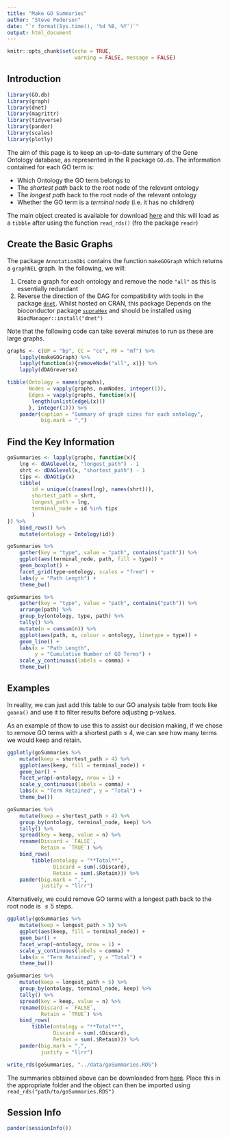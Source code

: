 ```yaml
---
title: "Make GO Summaries"
author: "Steve Pederson"
date: "`r format(Sys.time(), '%d %B, %Y')`"
output: html_document
---
```


```r
knitr::opts_chunk$set(echo = TRUE,
					  warning = FALSE, message = FALSE)
```

## Introduction

```r
library(GO.db)
library(graph)
library(dnet)
library(magrittr)
library(tidyverse)
library(pander)
library(scales)
library(plotly)
```

The aim of this page is to keep an up-to-date summary of the Gene Ontology database, as represented in the R package `GO.db`.
The information contained for each GO term is:

- Which Ontology the GO term belongs to
- The *shortest path* back to the root node of the relevant ontology
- The *longest path* back to the root node of the relevant ontology
- Whether the GO term is a *terminal node* (i.e. it has no children)

The main object created is available for download  [here](https://github.com/UofABioinformaticsHub/summaries2GO/data/goSummaries.RDS?raw=true) and this will load as a `tibble` after using the function `read_rds()` (fro the package `readr`)

## Create the Basic Graphs

The package `AnnotationDbi` contains the function `makeGOGraph` which returns a `graphNEL` graph.
In the following, we will:

1. Create a graph for each ontology and remove the node `"all"` as this is essentially redundant
2. Reverse the direction of the DAG for compatibility with tools in the package [`dnet`](https://cran.r-project.org/web/packages/dnet/index.html). Whilst hosted on CRAN, this package Depends on the bioconductor package [`supraHex`](https://www.bioconductor.org/packages/release/bioc/html/supraHex.html) and should be installed using `BiocManager::install("dnet")`

Note that the following code can take several minutes to run as these are large graphs.

```r
graphs <- c(BP = "bp", CC = "cc", MF = "mf") %>%
	lapply(makeGOGraph) %>%
	lapply(function(x){removeNode("all", x)}) %>%
	lapply(dDAGreverse)
```

```r
tibble(Ontology = names(graphs),
	   Nodes = vapply(graphs, numNodes, integer(1)),
	   Edges = vapply(graphs, function(x){
	   	length(unlist(edgeL(x)))
	   }, integer(1))) %>%
	pander(caption = "Summary of graph sizes for each ontology",
		   big.mark = ",")
```


## Find the Key Information

```r
goSummaries <- lapply(graphs, function(x){
	lng <- dDAGlevel(x, "longest_path") - 1
	shrt <- dDAGlevel(x, "shortest_path") - 1
	tips <- dDAGtip(x)
	tibble(
		id = unique(c(names(lng), names(shrt))),
		shortest_path = shrt,
		longest_path = lng,
		terminal_node = id %in% tips
		)
}) %>%
	bind_rows() %>%
	mutate(ontology = Ontology(id))
```

```r
goSummaries %>%
	gather(key = "type", value = "path", contains("path")) %>%
	ggplot(aes(terminal_node, path, fill = type)) +
	geom_boxplot() +
	facet_grid(type~ontology, scales = "free") +
	labs(y = "Path Length") +
	theme_bw()
```

```r
goSummaries %>%
	gather(key = "type", value = "path", contains("path")) %>%
	arrange(path) %>%
	group_by(ontology, type, path) %>%
	tally() %>%
	mutate(n = cumsum(n)) %>%
	ggplot(aes(path, n, colour = ontology, linetype = type)) +
	geom_line() +
	labs(x = "Path Length",
		 y = "Cumulative Number of GO Terms") +
	scale_y_continuous(labels = comma) +
	theme_bw()
```

## Examples

In reality, we can just add this table to our GO analysis table from tools like `goana()` and use it to filter results before adjusting p-values.

As an example of thow to use this to assist our decision making, if we chose to remove GO terms with a shortest path $\leq$ 4, we can see how many terms we would keep and retain.

```r
ggplotly(goSummaries %>%
	mutate(keep = shortest_path > 4) %>%
	ggplot(aes(keep, fill = terminal_node)) +
	geom_bar() +
	facet_wrap(~ontology, nrow = 1) +
	scale_y_continuous(labels = comma) +
	labs(x = "Term Retained", y = "Total") +
	theme_bw())
```

```r
goSummaries %>%
	mutate(keep = shortest_path > 4) %>%
	group_by(ontology, terminal_node, keep) %>%
	tally() %>%
	spread(key = keep, value = n) %>%
	rename(Discard = `FALSE`,
		   Retain = `TRUE`) %>%
	bind_rows(
		tibble(ontology = "**Total**",
			   Discard = sum(.$Discard),
			   Retain = sum(.$Retain))) %>%
	pander(big.mark = ",",
		   justify = "llrr")
```

Alternatively, we could remove GO terms with a longest path back to the root node is $\leq 5$ steps.

```r
ggplotly(goSummaries %>%
	mutate(keep = longest_path > 5) %>%
	ggplot(aes(keep, fill = terminal_node)) +
	geom_bar() +
	facet_wrap(~ontology, nrow = 1) +
	scale_y_continuous(labels = comma) +
	labs(x = "Term Retained", y = "Total") +
	theme_bw())
```

```r
goSummaries %>%
	mutate(keep = longest_path > 5) %>%
	group_by(ontology, terminal_node, keep) %>%
	tally() %>%
	spread(key = keep, value = n) %>%
	rename(Discard = `FALSE`,
		   Retain = `TRUE`) %>%
	bind_rows(
		tibble(ontology = "**Total**",
			   Discard = sum(.$Discard),
			   Retain = sum(.$Retain))) %>%
	pander(big.mark = ",",
		   justify = "llrr")
```



```r
write_rds(goSummaries, "../data/goSummaries.RDS")
```

The summaries obtained above can be downloaded from [here](https://github.com/UofABioinformaticsHub/summaries2GO/data/goSummaries.RDS?raw=true).
Place this in the appropriate folder and the object can then be imported using `read_rds("path/to/goSummaries.RDS")`

## Session Info

```r
pander(sessionInfo())
```


